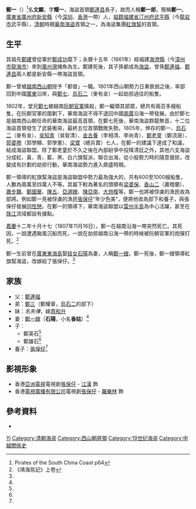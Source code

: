 {{Infobox pirate
|name= 鄭文顯
|image=
|caption=
|nickname=鄭一
|alias=鄭耀一、鄭文顯
|nationality={{QING-1862}}
|type=海盗
|birth_date =1765年
|birth_place ={{QING-1862}}[[廣東省_(清)|广东省]][[广肇罗道|广肇罗道]][[广州府|广州府]][[寶安縣|新安縣]]
|death_date ={{Death date and age|1807|11|16|1765}}
|death_place ={{flagicon image|Fictional_imperial_standard_attributed_to_the_Nguyễn_Dynasty_(supposedly_used_during_1802–1885).svg|size=23x15px}} [[阮朝|越南国]]外海
|allegiance= 
|serviceyears=
|base of operations=[[雷州半島|雷州半島]]附近 
|rank=[[華南海盜|華南海盜]][[紅旗幫|紅旗幫]]首領<br />[[西山朝|大越國]]都督
|commands=
|battles=
|wealth=
|laterwork= 
|relatives =父：[[鄭連昌|鄭連昌]]<br />妻：[[鄭一嫂|石陽]]<br />子：鄭英石、鄭雄石<br />養子：[[張保仔|張保仔]]
}}
'''鄭一'''（{{bd|1765年||1807年|11月16日|catIdx=Z鄭}}）<ref name="SCC">Pirates of the South China Coast p64</ref>名'''文顯'''，字'''耀一'''，海盜首領[[鄭連昌|鄭連昌]]長子，故而人稱'''鄭一郎'''，簡稱'''鄭一'''。[[廣東省|廣東省]][[廣州府|廣州府]][[寶安縣|新安縣]]（今[[深圳|深圳]]、[[香港|香港]]一帶）人，[[祖籍|祖籍]][[福建省|福建省]][[汀州府|汀州府]][[武平縣|武平縣]]（今[[龍岩市|龍岩市]]武平縣），[[清朝|清朝]]時期[[華南海盜|華南海盜]]首領之一，為海盜集團[[紅旗幫|紅旗幫]]的首領。

== 生平 ==
其祖先[[鄭建|鄭建]]曾從軍於[[鄭成功|鄭成功]]麾下；永曆十五年（1661年）經福建[[海澄縣|海澄縣]]（今[[漳州市|漳州市]][[龍海市|龍海市]]）來到[[廣州灣|廣州灣]]捕魚為生。鄭建死後，其子孫都成為[[海盜|海盜]]，曾孫[[鄭連福|鄭連福]]、[[鄭連昌|鄭連昌]]兩人都是新安縣一帶海盜首領。

鄭一曾被[[越南|越南]][[西山朝|西山朝]]授予「都督」一職。1801年西山朝勢力日漸衰弱之後，率部回到中國[[廣東|廣東]]沿岸，與[[鄭七|鄭七]]、[[烏石二|烏石二]]（麥有金）一起劫掠過往的船隻。

1802年，堂兄[[鄭七|鄭七]]被越南[[阮朝|阮朝]][[官軍|官軍]]擒殺，鄭一繼領其部眾，總共有兩百多艘船隻。在阮朝官軍的圍剿下，華南海盜不得不退回中國[[兩廣|兩廣]]沿海一帶發展。由於鄭七是越南西山朝任命的華南海盜最高首領，在鄭七死後，華南海盜群龍無首，十二位海盜首領發生了武裝衝突，最終五位首領戰敗失勢。1805年，倖存的鄭一、[[烏石二|烏石二]]（麥有金）、[[吳知青|吳知青]]（吳智清）、[[金古養|金古養]]（李相清、李尚青）、[[鄭老童|鄭老童]]（鄭流唐）、[[郭婆帶|郭婆帶]]（郭學顯、郭學憲）、[[梁寶|梁寶]]（總兵寶）七人，在鄭一的建議下達成了和議，結成海盜聯盟。除了鄭老童於不久之後在內部紛爭中投降清廷之外，其他六支海盜分成紅、黃、青、藍、黑、白六旗幫派，聯合出海，從小股勢力時的隨意搶掠，改變成有計劃的劫掠行動，華南海盜勢力進入鼎盛時期。

鄭一領導的紅旗幫海盜是海盜聯盟中勢力最為強大的，共有600至1000艘船隻，人數為兩萬至四萬人不等。其屬下較為著名的頭領有[[梁婆保|梁婆保]]、[[香山二|香山二]]（蕭稽蘭）、[[蕭步鼇|蕭步鼇]]、[[鄭國華|鄭國華]]、[[陳五|陳五]]、[[亞選嫂|亞選嫂]]、[[陳亞南|陳亞南]]、[[大炮椱|大炮椱]]等。鄭一也將被俘虜的漁民收為部將。例如鄭一見被俘虜的漁民[[張保仔|張保仔]]“年少色美”，便將他收為部下和養子，與張保仔發展[[同性戀|同性戀]]。在鄭一的領導下，華南海盜聯盟以[[雷州半島|雷州半島]]為中心活躍，甚至在[[珠江|珠江]]流域都設有據點。

[[嘉慶|嘉慶]]十二年十月十七（1807年11月16日），鄭一在越南沿海一帶突然死亡。其死因，一說遭遇颱風沉船而死，一說在劫掠越南沿海一帶的時候被阮朝官軍的炮彈打死。<ref name="jinghai">《靖海氛記》上卷</ref>

鄭一生前曾在[[廣東|廣東]][[東海島|東海島]]娶[[妓女|妓女]][[鄭一嫂|石陽]]為妻，人稱[[鄭一嫂|鄭一嫂]]。鄭一死後，鄭一嫂領導紅旗幫海盜，改嫁給了張保仔。<ref name="jinghai"/>

== 家族 ==
*父：[[鄭連福|鄭連福]]
*弟：[[鄭三|鄭三]]（鄭耀章，[[烏石二|烏石二]]的部下）
*妹：''名失傳''，嫁[[周和升|周和升]]
*妻：[[鄭一嫂|鄭一嫂]]（'''石陽'''，小名'''香姑'''）<ref name="SCC"/> 
*子：
**鄭英石<ref name="SCC"/> 
**鄭雄石<ref name="SCC"/> 
*養子：[[張保仔|張保仔]]<ref name="SCC"/>

== 影視形象 ==
*香港[[亞洲電視|亞洲電視]]電視劇[[張保仔_(1988年電視劇)|張保仔]] - [[江漢|江漢]] 飾
*香港[[電視廣播有限公司|電視廣播有限公司]]電視劇[[張保仔_(2015年電視劇)|張保仔]] - [[羅樂林|羅樂林]] 飾

== 參考資料 ==
{{reflist}}
*{{cite book |last= Murray |first= Dian H. |title= Pirates of the South China Coast, 1790-1810 |publisher= Stanford University Press |year= 1987  |isbn= 0-8047-1376-6}}

{{Authority control}}
{{DEFAULTSORT:Zheng}}
[[Category:郑姓|Yi]]
[[Category:清朝海盗|Category:清朝海盗]]
[[Category:西山朝將領|Category:西山朝將領]]
[[Category:19世纪海盗|Category:19世纪海盗]]
[[Category:中越關係史|Category:中越關係史]]